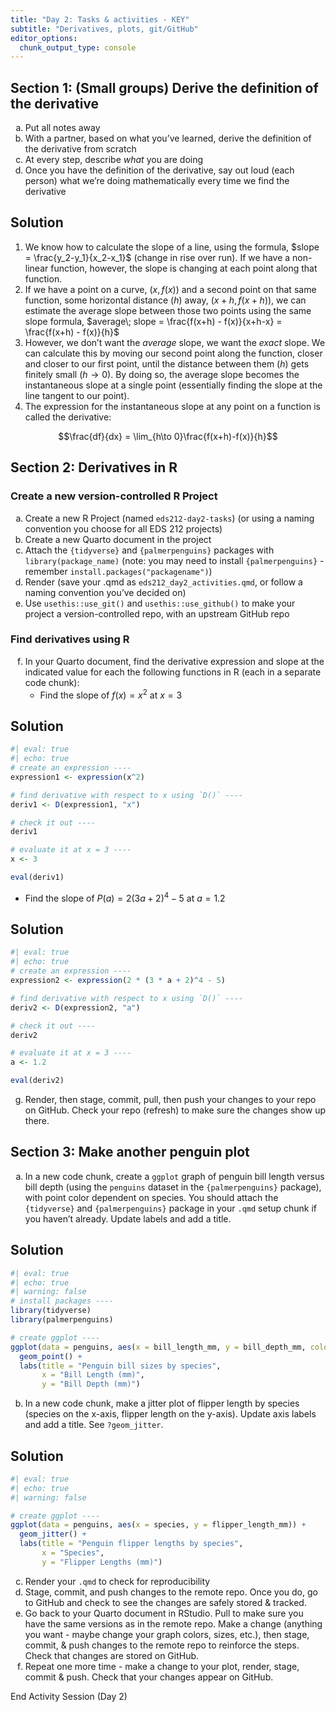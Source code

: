 ```yaml
---
title: "Day 2: Tasks & activities - KEY"
subtitle: "Derivatives, plots, git/GitHub"
editor_options: 
  chunk_output_type: console
---
```


## Section 1: (Small groups) Derive the definition of the derivative

a. Put all notes away
b. With a partner, based on what you've learned, derive the definition of the derivative from scratch
c. At every step, describe *what* you are doing
d. Once you have the definition of the derivative, say out loud (each person) what we're doing mathematically every time we find the derivative

::: {.callout-important}
## Solution
1. We know how to calculate the slope of a line, using the formula, $slope = \frac{y_2-y_1}{x_2-x_1}$ (change in rise over run). If we have a non-linear function, however, the slope is changing at each point along that function.
2. If we have a point on a curve, $(x, f(x))$ and a second point on that same function, some horizontal distance ($h$) away, $(x+h, f(x+h))$, we can estimate the average slope between those two points using the same slope formula, $average\; slope = \frac{f(x+h) - f(x)}{x+h-x} = \frac{f(x+h) - f(x)}{h}$
3. However, we don't want the *average* slope, we want the *exact* slope. We can calculate this by moving our second point along the function, closer and closer to our first point, until the distance between them ($h$) gets finitely small ($h \rightarrow 0$). By doing so, the average slope becomes the instantaneous slope at a single point (essentially finding the slope at the line tangent to our point).
4. The expression for the instantaneous slope at any point on a function is called the derivative: 

$$\frac{df}{dx} = \lim_{h\to 0}\frac{f(x+h)-f(x)}{h}$$
:::

<!-- ## [SKIP] Section 2: Derivatives by hand -->

<!-- 1. By hand and using derivative rules: Find $\frac{dx}{dt}$ for $x(t)=\frac{1}{x^3}+2.4e^{3x}$ -->

## Section 2: Derivatives in R

### Create a new version-controlled R Project

a. Create a new R Project (named `eds212-day2-tasks`) (or using a naming convention you choose for all EDS 212 projects)
b. Create a new Quarto document in the project
c. Attach the `{tidyverse}` and `{palmerpenguins}` packages with `library(package_name)` (note: you may need to install `{palmerpenguins}` - remember `install.packages("packagename")`)
d. Render (save your .qmd as `eds212_day2_activities.qmd`, or follow a naming convention you've decided on)
e. Use `usethis::use_git()` and `usethis::use_github()` to make your project a version-controlled repo, with an upstream GitHub repo

### Find derivatives using R

f. In your Quarto document, find the derivative expression and slope at the indicated value for each the following functions in R (each in a separate code chunk):
   - Find the slope of $f(x)=x^2$ at $x = 3$     

::: {.callout-important}
## Solution
```r
#| eval: true
#| echo: true
# create an expression ----
expression1 <- expression(x^2)

# find derivative with respect to x using `D()` ----
deriv1 <- D(expression1, "x")

# check it out ----
deriv1

# evaluate it at x = 3 ----
x <- 3

eval(deriv1)
```
:::

   - Find the slope of $P(a)=2(3a+2)^4-5$ at $a = 1.2$
   
::: {.callout-important}
## Solution
```r
#| eval: true
#| echo: true
# create an expression ----
expression2 <- expression(2 * (3 * a + 2)^4 - 5)

# find derivative with respect to x using `D()` ----
deriv2 <- D(expression2, "a")

# check it out ----
deriv2

# evaluate it at x = 3 ----
a <- 1.2

eval(deriv2)
```
:::

g. Render, then stage, commit, pull, then push your changes to your repo on GitHub. Check your repo (refresh) to make sure the changes show up there.

## Section 3: Make another penguin plot

a. In a new code chunk, create a `ggplot` graph of penguin bill length versus bill depth (using the `penguins` dataset in the `{palmerpenguins}` package), with point color dependent on species. You should attach the `{tidyverse}` and `{palmerpenguins}` package in your `.qmd` setup chunk if you haven't already. Update labels and add a title.

::: {.callout-important}
## Solution
```r
#| eval: true
#| echo: true
#| warning: false
# install packages ----
library(tidyverse)
library(palmerpenguins)

# create ggplot ----
ggplot(data = penguins, aes(x = bill_length_mm, y = bill_depth_mm, color = species)) +
  geom_point() +
  labs(title = "Penguin bill sizes by species", 
       x = "Bill Length (mm)",
       y = "Bill Depth (mm)")
```
:::

b. In a new code chunk, make a jitter plot of flipper length by species (species on the x-axis, flipper length on the y-axis). Update axis labels and add a title. See `?geom_jitter`. 

::: {.callout-important}
## Solution
```r
#| eval: true
#| echo: true
#| warning: false

# create ggplot ----
ggplot(data = penguins, aes(x = species, y = flipper_length_mm)) +
  geom_jitter() +
  labs(title = "Penguin flipper lengths by species",
       x = "Species",
       y = "Flipper Lengths (mm)")
```
:::

c. Render your `.qmd` to check for reproducibility
d. Stage, commit, and push changes to the remote repo. Once you do, go to GitHub and check to see the changes are safely stored & tracked. 
e. Go back to your Quarto document in RStudio. Pull to make sure you have the same versions as in the remote repo. Make a change (anything you want - maybe change your graph colors, sizes, etc.), then stage, commit, & push changes to the remote repo to reinforce the steps. Check that changes are stored on GitHub.
f. Repeat one more time - make a change to your plot, render, stage, commit & push. Check that your changes appear on GitHub. 

::: {.center-text .body-text-xl .teal-text}
End Activity Session (Day 2)
:::

